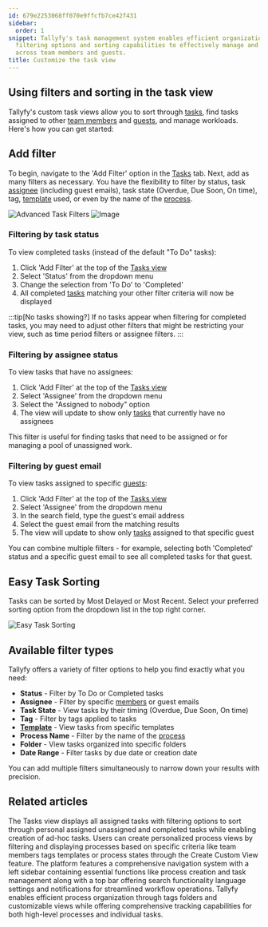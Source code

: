 ```yaml
---
id: 679e2253068ff070e9ffcfb7ce42f431
sidebar:
  order: 1
snippet: Tallyfy's task management system enables efficient organization through multiple
  filtering options and sorting capabilities to effectively manage and track assignments
  across team members and guests.
title: Customize the task view
---
```



## Using filters and sorting in the task view

Tallyfy's custom task views allow you to sort through [tasks](/products/pro/tracking-and-tasks/tasks/), find tasks assigned to other [team members](/products/pro/documenting/members/) and [guests](/products/pro/documenting/guests/), and manage workloads. Here's how you can get started:

## Add filter

To begin, navigate to the 'Add Filter' option in the [Tasks](/products/pro/tracking-and-tasks/tasks-view/) tab. Next, add as many filters as necessary. You have the flexibility to filter by status, task [assignee](/products/pro/documenting/members/) (including guest emails), task state (Overdue, Due Soon, On time), tag, [template](/products/pro/documenting/templates/) used, or even by the name of the [process](/products/pro/tracking-and-tasks/processes/).

![Advanced Task Filters](https://screenshots.tallyfy.com/tallyfy%2Fpro%2Fdesktop-light-filter-task.png)
![Image](https://screenshots.tallyfy.com/tallyfy%2Fpro%2Fdesktop-light-add-filter-to-task.png)

### Filtering by task status

To view completed tasks (instead of the default "To Do" tasks):
<Steps>
1. Click 'Add Filter' at the top of the [Tasks view](/products/pro/tracking-and-tasks/tasks-view/)
2. Select 'Status' from the dropdown menu
3. Change the selection from 'To Do' to 'Completed'
4. All completed [tasks](/products/pro/tracking-and-tasks/tasks/) matching your other filter criteria will now be displayed
</Steps>

:::tip[No tasks showing?]
If no tasks appear when filtering for completed tasks, you may need to adjust other filters that might be restricting your view, such as time period filters or assignee filters.
:::

### Filtering by assignee status

To view tasks that have no assignees:
<Steps>
1. Click 'Add Filter' at the top of the [Tasks view](/products/pro/tracking-and-tasks/tasks-view/)
2. Select 'Assignee' from the dropdown menu
3. Select the "Assigned to nobody" option
4. The view will update to show only [tasks](/products/pro/tracking-and-tasks/tasks/) that currently have no assignees
</Steps>

This filter is useful for finding tasks that need to be assigned or for managing a pool of unassigned work.

### Filtering by guest email

To view tasks assigned to specific [guests](/products/pro/documenting/guests/):
<Steps>
1. Click 'Add Filter' at the top of the [Tasks view](/products/pro/tracking-and-tasks/tasks-view/)
2. Select 'Assignee' from the dropdown menu
3. In the search field, type the guest's email address
4. Select the guest email from the matching results
5. The view will update to show only [tasks](/products/pro/tracking-and-tasks/tasks/) assigned to that specific guest
</Steps>

You can combine multiple filters - for example, selecting both 'Completed' status and a specific guest email to see all completed tasks for that guest.

## Easy Task Sorting

Tasks can be sorted by Most Delayed or Most Recent. Select your preferred sorting option from the dropdown list in the top right corner.

![Easy Task Sorting](https://screenshots.tallyfy.com/tallyfy%2Fpro%2Fdesktop-light-sort-tasks.png)

## Available filter types

Tallyfy offers a variety of filter options to help you find exactly what you need:

- **Status** - Filter by To Do or Completed tasks
- **Assignee** - Filter by specific [members](/products/pro/documenting/members/) or guest emails
- **Task State** - View tasks by their timing (Overdue, Due Soon, On time)
- **Tag** - Filter by tags applied to tasks
- **[Template](/products/pro/documenting/templates/)** - View tasks from specific templates
- **Process Name** - Filter by the name of the [process](/products/pro/tracking-and-tasks/processes/)
- **Folder** - View tasks organized into specific folders
- **Date Range** - Filter tasks by due date or creation date

You can add multiple filters simultaneously to narrow down your results with precision.


## Related articles
<CardGrid>
<LinkTitleCard header="<b>Tracking And Tasks > Tasks view</b>" href="/products/pro/tracking-and-tasks/tasks-view/" > The Tasks view displays all assigned tasks with filtering options to sort through personal assigned unassigned and completed tasks while enabling creation of ad-hoc tasks. </LinkTitleCard>
<LinkTitleCard header="<b>Tracker View > Create custom views</b>" href="/products/pro/tracking-and-tasks/tracker-view/how-to-create-custom-views-in-tallyfy/" > Users can create personalized process views by filtering and displaying processes based on specific criteria like team members tags templates or process states through the Create Custom View feature. </LinkTitleCard>
<LinkTitleCard header="<b>Tutorials > Navigate Tallyfy</b>" href="/products/pro/tutorials/navigate-tallyfy/" > The platform features a comprehensive navigation system with a left sidebar containing essential functions like process creation and task management along with a top bar offering search functionality language settings and notifications for streamlined workflow operations. </LinkTitleCard>
<LinkTitleCard header="<b>Tracker View > Organize processes</b>" href="/products/pro/tracking-and-tasks/tracker-view/organize-processes/" > Tallyfy enables efficient process organization through tags folders and customizable views while offering comprehensive tracking capabilities for both high-level processes and individual tasks. </LinkTitleCard>
</CardGrid>